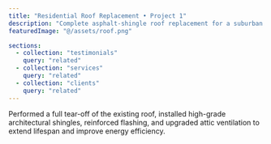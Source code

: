 ```yaml
---
title: "Residential Roof Replacement • Project 1"
description: "Complete asphalt-shingle roof replacement for a suburban home in Monmouth County, NJ."
featuredImage: "@/assets/roof.png"

sections:
  - collection: "testimonials"
    query: "related"
  - collection: "services"
    query: "related"
  - collection: "clients"
    query: "related"
---
```

Performed a full tear-off of the existing roof, installed high-grade architectural shingles, reinforced flashing, and upgraded attic ventilation to extend lifespan and improve energy efficiency.